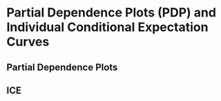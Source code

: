 # Partial Dependence Plots (PDP) and Individual Conditional Expectation Curves

## Partial Dependence Plots





## ICE

